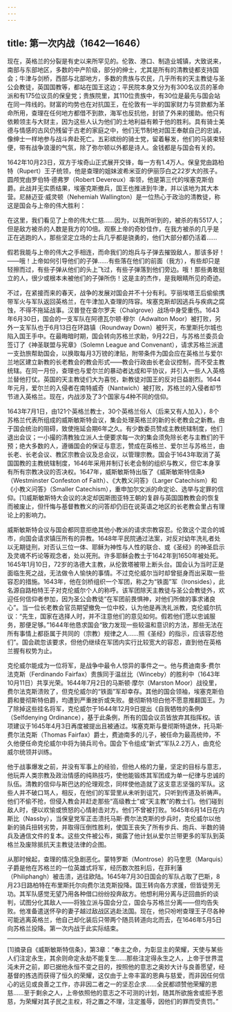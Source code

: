 ```yaml
---
---
---
```

title: 第一次内战（1642—1646）
---




现在，英格兰的分裂是有史以来所罕见的。伦敦、港口、制造业城镇，大致说来，南部与东部地区，多数的中产阶级，部分的绅士，尤其是所有的清教徒都支持国会；牛津与剑桥，西部与北部地方，多数的贵族与农民，几乎所有的天主教徒与圣公会教徒，英国国教等，都站在国王这边；平民院本身又分为有300名议员的革命派和有175位议员的保皇党；贵族院里，其110位贵族中，有30位是最先与国会站在同一阵线的。财富的均势也在对抗国王，在伦敦有一半的国家财力与贷款都为革命所用，查理在任何地方都借不到款，海军也反抗他，封锁了外来的援助。他只有依赖领主与大财主，因为这些人认为他们的土地利益有赖于他的胜利。具有骑士美德与情感的古风仍残留于古老的家庭之中，他们无节制地对国王奉献自己的忠诚，像绅士一样地参与战斗奔赴死亡。五彩缤纷的骑士党，留着鬈发，他们的马装束轻便，带有战争浪漫的气氛，除了弥尔顿以外都是诗人。金钱都是与国会有关的。

1642年10月23日，双方于埃奇山正式展开交锋，每一方有1.4万人。保皇党由路柏特（Rupert）王子统领，他是查理的姐妹波希米亚的伊丽莎白之22岁大的孩子。圆颅党由罗伯特·德弗罗（Robert Devereux）率领，他是第三代的埃塞克斯伯爵。此战并无实质结果，埃塞克斯撤兵，国王也推进到牛津，并以该地为其大本营。尼赫迈亚·威灵顿（Nehemiah Wallington）是一位热心于政治的清教徒，称这是国会与上帝的伟大胜利：

在这里，我们看见了上帝的伟大仁慈……因为，以我所听到的，被杀的有5517人；但是敌方被杀的人数是我方的10倍。观察上帝的奇妙佳作，在我方被杀的几乎是正在逃跑的人，那些坚定立场的士兵几乎都是骁勇的，他们大部分都仍活着……

假若我能与上帝的伟大之手相连，而命我们的炮兵与子弹去摧毁敌人，那该多好！——哦！上帝如何引导他们的子弹……有些落在他们的前面（我方），有些却只是轻擦而过，有些子弹从他们的头上飞过，有些子弹落到他们旁边。哦！那些勇敢挺立的人，很少或根本未被他们的子弹所伤！这是主的杰作，是我眼睛所见的奇迹。



不过，在紧接而来的春天，战争的发展对国会并不十分有利。亨丽埃塔王后偷偷携带军火与军队返回英格兰，在牛津加入查理的阵容。埃塞克斯却因逃兵与疾病之腐蚀，不得不拖延战事。汉普登在查尔罗夫（Chalgrove）战场中身受重伤。1643年6月30日，国会的一支军队在阿德瓦尔顿·穆尔（Adwalton Moor）被打败，另外一支军队也于6月13日在环路镇（Roundway Down）被歼灭，布里斯托尔城也陷入国王手中。在最晦暗时期，国会转向苏格兰求助，9月22日，与苏格兰委员会签订了《神圣联盟与宪章》（Solemn League and Convenant），请求苏格兰派遣一支劲旅帮助国会，以换取每月3万镑的津贴，附带条件为国会应在英格兰与爱尔兰地区建立新教的长老教会的教会形式——教会行政由长老会议控制，而不受主教统辖。在同一月份，查理也与爱尔兰的暴动者达成和平协议，并引入一些人入英格兰替他打仗。英国的天主教徒们大为喜悦，新教徒对国王的反对日益剧烈。1644年元月，爱尔兰的入侵者在南特威奇（Nantwich）被打败，苏格兰的入侵者却节节进入英格兰。现在，内战涉及了3个国家与4种不同的信仰。

1643年7月1日，由121个英格兰教士，30个英格兰俗人（后来又有人加入），8个苏格兰代表所组成的威斯敏斯特会议，集会处理英格兰的新的长老教会之新教。由于国会统治的阻碍，致使拖延会期6年之久。有少数委员赞成主教统辖制度，他们退出会议；一小撮的清教独立派人士便要求每一次的集会须免除长老与主教们的干预；绝大多数的人，遵循国会的保证与意志，赞成在英格兰、爱尔兰与苏格兰，由长老、长老会议、教区宗教会议及总会议，以管理宗教。国会于1643年取消了英国国教的主教统辖制度，1646年采用并制订长老会制的组织与教义，但它本身享有所有宗教决议的否决权。1647年，威斯敏斯特出版了《威斯敏斯特信条》（Westminster Confeston of Faith）、《大教义问答》（Larger Catechism）和《小教义问答》（Smaller Catechism），重申加尔文派的命定论、选举与定罪的信仰。[1]威斯敏斯特大会议的决定却因斯图亚特王朝的复辟与英国国教教会的恢复而被废止，但忏悔与基督教教义的问答却仍旧在说英语之地区的长老教会里占有理论上的影响力。

威斯敏斯特会议与国会都同意拒绝其他小教派的请求宗教容忍。伦敦这个混合的城市，向国会请求镇压所有的异教。1648年平民院通过法案，对反对幼年洗礼者处以无期徒刑，对否认三位一体、耶稣为神性与人性的联合、或《圣经》的神圣启示及灵魂不朽论等观念者，处以死刑。许多耶稣会教士于1642年到1650年被处死。1645年1月10日，72岁的洛德大主教，从伦敦塔被带上断头台。国会认为当时正是面临生死之战，无法做令人愉快的事情。不过克伦威尔当时却曾挺身而出采取一些容忍的措施。1643年，他在剑桥组织一个军团，称之为“铁面”军（Ironsides），此名源自路柏特王子对克伦威尔个人的称呼。该军团除天主教徒与圣公会教徒外，欢迎任何信仰者参加，因为圣公会教徒“在军团前畏惧神，对他们所做的事求诸良心”。当一位长老教会官员期望撤免一位中校，认为他是再洗礼派教，克伦威尔抗议：“先生，国家在选择人时，并不注意他们的意见如何。假若他们愿以忠诚服务，那便足够。”1644年他恳求国会“致力发现一些较温和意识的方法，那些无法在所有事情上都臣属于共同的（宗教）规律之人……照《圣经》的指示，应该容忍他们”。国会疏忽该要求，但他仍继续在军团内实行比较宽大的容忍，直到他在英格兰握有权势为止。

克伦威尔能成为一位将军，是战争中最令人惊异的事件之一。他与费迪南多·费尔法克斯（Ferdinando Fairfax）贵族同于温丝比（Winceby）的胜利中（1643年10月11日）共享光荣。1644年7月2日的马斯顿·摩尔（Marston Moor）战役里，费尔法克斯溃败了，但克伦威尔的“铁面”军却幸存。其他的国会领袖，埃塞克斯伯爵和曼彻斯特伯爵，均遭到严重挫折或失败。曼彻斯特坦白他不愿意推翻国王。为了除掉这些挂名将军，克伦威尔于1644年12月9日提出《自我牺牲的条例》（Selfdenying Ordinance），基于此条例，所有的国会议员皆放弃其指挥权。该项建议于1645年4月3日再度被提出且被通过。埃塞克斯与曼彻斯特退休，托马斯·费尔法克斯（Thomas Fairfax）爵士，费迪南多的儿子，被任命为最高统帅，不久他便任命克伦威尔中将为骑兵司令。国会下令组成“新式”军队2.2万人，由克伦威尔统领并训练。

他于战事爆发之前，并没有军事上的经验，但他人格的力量，坚定的目标与意志，他玩弄人类宗教及政治情感的纯熟技巧，使他能锻炼其军团成为单一纪律与忠诚的队伍。清教的信仰与斯巴达的伦理观念，同样使他造就了这支意志坚强的军队。这些人并不破口骂人，相反，在他们的军营里从未听到诅咒，只听到传道及祈祷声。他们不偷不抢，但侵入教会并赶走那些“高级教士”或“天主教”的教士们。他们碰到敌人时，便以欢愉或愤怒的心情射击对方。他们不曾被打败。1645年6月14日在内斯比（Nassby），当保皇党军正击溃托马斯·费尔法克斯的步兵时，克伦威尔以他新的骑兵扭转劣势，并取得压倒性胜利，使国王丧失了所有步兵、炮兵、半数的骑兵及通信文件的复本。这些文件被公布，揭露了他计划从爱尔兰带更多的军队到英格兰及废除抵抗天主教徒法律的企图。

从那时候起，查理的情况急剧恶化。蒙特罗斯（Montrose）的马奎思（Marquis）子爵是他在苏格兰的一位英雄式将军，经历数次胜利后，在菲利藩（Philiphangh）被击溃，逃往欧陆。1645年7月30日国会的军队占取了巴斯，8月23日路柏特在布里斯托尔向费尔法克斯投降。国王转向各方求援，但皆徒劳无功。其军队感觉无望乃用各种借口纷纷投奔敌方。他想利用分离与迂回曲折的谈判，试图分化其敌人——将独立派与国会分立，国会与苏格兰分离——但均告失败。他准备遣送怀孕的妻子越过敌战区逃赴法国。现在，他只吩咐查理王子尽各种可能逃离英格兰，他自己却化装后只带两个随员转道向北而去，在1646年5月5日向苏格兰投降。第一次内战于此实际结束。



* * *



[1]摘录自《威斯敏斯特信条》，第3章：“奉主之命，为彰显主的荣耀，天使与某些人们注定永生，其余则命定永劫不能复生……那些注定得永生之人，上帝于世界混沌未开之前，即已据他永恒不变之目的，按照他的意志之奥妙大计与良善愿望，经基督的拣选而获得了恒久的荣耀，这仅由于上帝丰富的恩典与慈爱，而非因任何信心的远见或良善之工作，亦非因二者之一的坚忍企求……全民都颂赞他荣耀的恩慈……至于剩余之人，上帝依照他的意志之不可测的计划，随其所欲施舍或拒予恩慈，为荣耀对其子民之主权，将之置之不理，注定羞辱，因他们的罪而受责罚。”